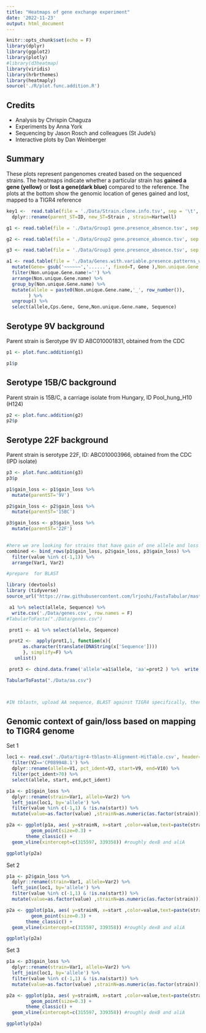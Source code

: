 ```yaml
---
title: "Heatmaps of gene exchange experiment"
date: '2022-11-23'
output: html_document
---
```


```r
knitr::opts_chunk$set(echo = F)
library(dplyr)
library(ggplot2)
library(plotly)
#library(d3heatmap)
library(viridis)
library(hrbrthemes)
library(heatmaply)
source('./R/plot.func.addition.R')

```

## Credits

-   Analysis by Chrispin Chaguza
-   Experiments by Anna York
-   Sequencing by Jason Rosch and colleagues (St Jude's)
-   Interactive plots by Dan Weinberger

## Summary

These plots represent pangenomes created based on the sequenced strains. The heatmaps indicate whether a particular strain has **gained a gene (yellow)** or **lost a gene(dark blue)** compared to the reference. The plots at the bottom show the genomic location of genes gained and lost, mapped to a TIGR4 reference

```r
key1 <-  read.table(file = './Data/Strain.clone.info.tsv', sep = '\t', header = TRUE) %>% 
  dplyr::rename(parent_ST=ID, new_ST=Strain , strain=Hartwell)

g1 <- read.table(file = './Data/Group1 gene.presence_absence.tsv', sep = '\t', header = TRUE)

g2 <- read.table(file = './Data/Group2 gene.presence_absence.tsv', sep = '\t', header = TRUE)

g3 <- read.table(file = './Data/Group3 gene.presence_absence.tsv', sep = '\t', header = TRUE)

a1 <- read.table(file = './Data/Genes.with.variable.presence.patterns_with_annotations.tsv', sep = '\t', header = TRUE) %>%
  mutate(Gene= gsub('~~~~~~','......', fixed=T, Gene ),Non.unique.Gene.name = gsub(';','',Non.unique.Gene.name,fixed=T)) %>%
  filter(Non.unique.Gene.name!='') %>%
  arrange(Non.unique.Gene.name) %>%
  group_by(Non.unique.Gene.name) %>%
  mutate(allele = paste0(Non.unique.Gene.name,'_', row_number()),
        ) %>%
  ungroup() %>%
  select(allele,Cps.Gene, Gene,Non.unique.Gene.name, Sequence)

```

## Serotype 9V background

Parent strain is Serotype 9V ID ABC010001831, obtained from the CDC

```r
p1 <- plot.func.addition(g1)

p1$p
```

## Serotype 15B/C background

Parent strain is 15B/C, a carriage isolate from Hungary, ID Pool_hung_H10 (H124)

```r
p2 <- plot.func.addition(g2)
p2$p
```

## Serotype 22F background

Parent strain is serotype 22F, ID: ABC010003966, obtained from the CDC (IPD isolate)

```r
p3 <- plot.func.addition(g3)
p3$p
```

```r
p1$gain_loss <- p1$gain_loss %>%
  mutate(parentST='9V')

p2$gain_loss <- p2$gain_loss %>%
  mutate(parentST='15BC')

p3$gain_loss <- p3$gain_loss %>%
  mutate(parentST='22F')
  

#here we are looking for strains that have gain of one allele and loss of another..see 15B.C #3; gpsB_1
combined <- bind_rows(p1$gain_loss, p2$gain_loss, p3$gain_loss) %>%
  filter(value %in% c(-1,1)) %>%
  arrange(Var1, Var2)
```

```r
#prepare  for BLAST

library (devtools)
library (tidyverse)
source_url("https://raw.githubusercontent.com/lrjoshi/FastaTabular/master/fasta_and_tabular.R")

 a1 %>% select(allele, Sequence) %>%
  write.csv('./Data/genes.csv', row.names = F)
#TabularToFasta("./Data/genes.csv")

 prot1 <- a1 %>% select(allele, Sequence)

 prot2 <-  apply(prot1,1, function(x){
      as.character(translate(DNAString(x['Sequence'])))
      }, simplify=F) %>%
   unlist()

 prot3 <- cbind.data.frame('allele'=a1$allele, 'aa'=prot2 ) %>%  write.csv('./Data/aa.csv', row.names = F)

TabularToFasta("./Data/aa.csv")



#IN tblastn, upload AA sequence, BLAST against TIGR4 specifically, then 'download all' as hit table csv. note use tblastn NOT blastn
```

## Genomic context of gain/loss based on mapping to TIGR4 genome

Set 1

```r
loc1 <- read.csv('./Data/tigr4-tblastn-Alignment-HitTable.csv', header=F) %>%
  filter(V2=='CP089948.1') %>%
  dplyr::rename(allele=V1, pct_ident=V3, start=V9, end=V10) %>%
  filter(pct_ident>70) %>%
  select(allele, start, end,pct_ident)

p1a <- p1$gain_loss %>%
  dplyr::rename(strain=Var1, allele=Var2) %>%
  left_join(loc1, by='allele') %>%
  filter(value %in% c(-1,1) & !is.na(start)) %>%
  mutate(value=as.factor(value) ,strainN=as.numeric(as.factor(strain)))

p2a <- ggplot(p1a, aes( y=strainN, x=start ,color=value,text=paste(strain,allele), alpha=0.5 )) +
         geom_point(size=0.3) +
       theme_classic() +
  geom_vline(xintercept=c(315597, 339358)) #roughly dexB and aliA

ggplotly(p2a)
```

Set 2

```r

p1a <- p2$gain_loss %>%
  dplyr::rename(strain=Var1, allele=Var2) %>%
  left_join(loc1, by='allele') %>%
  filter(value %in% c(-1,1) & !is.na(start)) %>%
  mutate(value=as.factor(value) ,strainN=as.numeric(as.factor(strain)))

p2a <- ggplot(p1a, aes( y=strainN, x=start ,color=value,text=paste(strain,allele), alpha=0.5 )) +
         geom_point(size=0.3) +
       theme_classic() +
  geom_vline(xintercept=c(315597, 339358)) #roughly dexB and aliA

ggplotly(p2a)
```

Set 3

```r

p1a <- p3$gain_loss %>%
  dplyr::rename(strain=Var1, allele=Var2) %>%
  left_join(loc1, by='allele') %>%
  filter(value %in% c(-1,1) & !is.na(start)) %>%
  mutate(value=as.factor(value) ,strainN=as.numeric(as.factor(strain)))

p2a <- ggplot(p1a, aes( y=strainN, x=start ,color=value,text=paste(strain,allele), alpha=0.5 )) +
         geom_point(size=0.3) +
       theme_classic() +
  geom_vline(xintercept=c(315597, 339358)) #roughly dexB and aliA

ggplotly(p2a)
```
